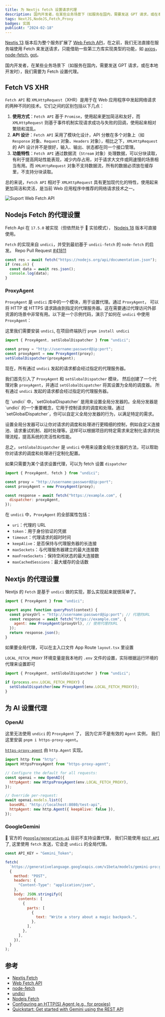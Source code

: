 ```yaml
---
title: 为 Nextjs fetch 设置请求代理
description: 国内开发者，在某些业务场景下（如服务在国内，需要发送 GPT 请求，或在本地开发时），我们需要为 Fetch 设置代理。
tags: NextJS,NodeJS,Fetch,Proxy
badges: 实践
publicAt: "2024-02-18"
---
```


[Nextjs 13](https://nextjs.org/docs/app/api-reference/functions/fetch) 版本后为整个服务扩展了 [Web Fetch API](https://developer.mozilla.org/zh-CN/docs/Web/API/Fetch_API)，在之前，我们无法直接在服务端使用 Fetch 来发送请求，只能借助一些第三方库实现类型的功能，如 [axios](https://github.com/axios/axios)，[node-fetch](https://github.com/node-fetch/node-fetch), [got](https://github.com/sindresorhus/got)。

国内开发者，在某些业务场景下（如服务在国内，需要发送 GPT 请求，或在本地开发时），我们需要为 Fetch 设置代理。

## Fetch VS XHR

`Fetch API` 和 `XMLHttpRequest`（XHR）是用于在 Web 应用程序中发起网络请求的两种不同的技术。它们之间的区别包括以下几点：

1. **使用方式**：`Fetch API` 基于 `Promise`，使用起来更加简洁和友好，而 `XMLHttpRequest` 则基于事件机制实现请求成功与失败的回调，使用起来相对繁琐和混乱。
2. **API 设计**：`Fetch API` 采用了模块化设计，API 分散在多个对象上（如 `Response` 对象、`Request` 对象、`Headers` 对象），相比之下，`XMLHttpRequest` 的 API 设计并不是很好，输入、输出、状态都在同一个接口管理。
3. **功能特性**：`Fetch API` 通过数据流（`Stream` 对象）处理数据，可以分块读取，有利于提高网站性能表现，减少内存占用，对于请求大文件或网速慢的场景相当有用。而 `XMLHttpRequest` 对象不支持数据流，所有的数据必须放在缓存里，不支持分块读取。

总的来说，`Fetch API` 相对于 `XMLHttpRequest` 具有更加现代化的特性，使用起来更加简洁和灵活，是当前 Web 应用程序中推荐的网络请求技术之一。

![Suport Web Fetch API](/static/images/set-nextjs-fetch-proxy-agent/support-web-fetch-api.png)

## Nodejs Fetch 的代理设置

Fetch Api 在 `17.5.0` 被实现（但依然处于 🧪 实验模式）， [Nodejs 18](https://nodejs.org/en/blog/announcements/v18-release-announce#new-globally-available-browser-compatible-apis) 版本可直接使用。

`Fetch` 的实现来自 `undici`，并受到最初基于 `undici-fetch` 的 `node-fetch` 的启发。 Repo Pull Request [#41811](https://github.com/nodejs/node/pull/41811)

```js
const res = await fetch("https://nodejs.org/api/documentation.json");
if (res.ok) {
  const data = await res.json();
  console.log(data);
}
```

### ProxyAgent

`ProxyAgent` 是 `undici` 库中的一个模块，用于设置代理。通过 `ProxyAgent`， 可以将 HTTP 或 HTTPS 请求路由到指定的代理服务器。这在需要通过代理访问外部资源的场景中非常有用。以下是一个示例代码，演示了如何在 `undici` 中使用 `ProxyAgent`：

这里我们需要安装 `undici`, 在项目终端执行 `pnpm install undici`

```js
import { ProxyAgent, setGlobalDispatcher } from "undici";

const proxy = "http://username:password@ip:port";
const proxyAgent = new ProxyAgent(proxy);
setGlobalDispatcher(proxyAgent);
```

现在，所有通过 `undici` 发起的请求都会经过指定的代理服务器。

我们首先引入了 `ProxyAgent` 和 `setGlobalDispatcher` 模块， 然后创建了一个代理对象 `proxyAgent`，并通过 `setGlobalDispatcher` 将其设置为全局的调度器。 所有通过 `undici` 发起的请求都会经过指定的代理服务器。

<FAQBox title="setGlobalDispatcher 是什么？">
在 `undici` 中，`setGlobalDispatcher` 是用来设置全局分发器的。全局分发器是 `undici` 的一个重要概念，它用于控制请求的调度和处理。通过 `setGlobalDispatcher`，你可以自定义全局分发器的行为，以满足特定的需求。

设置全局分发器可以让你对请求的调度和处理进行更精细的控制，例如自定义连接池、请求重试机制、超时处理等。这样可以根据项目的特定需求来定制化请求的处理流程，提高系统的灵活性和性能。

总之，`setGlobalDispatcher` 是 `undici` 中用来设置全局分发器的方法，可以帮助你对请求的调度和处理进行定制化配置。

如果只需要为某个请求设置代理，可以为 fetch 设置 `dispatcher`

</FAQBox>

```js
import { ProxyAgent, fetch } from "undici";

const proxy = "http://username:password@ip:port";
const proxyAgent = new ProxyAgent(proxy);

const response = await fetch("https://example.com", {
  dispatcher: proxyAgent,
});
```

在 `undici` 中，`ProxyAgent` 的全部属性包括：

- `uri`：代理的 URL
- `token`：用于身份验证的凭据
- `timeout`：代理请求的超时时间
- `keepAlive`：是否保持与代理服务器的长连接
- `maxSockets`：与代理服务器建立的最大连接数
- `maxFreeSockets`：保持空闲状态的最大连接数
- `maxCachedSessions`：最大缓存的会话数

## Nextjs 的代理设置

Nextjs 的 `Fetch` 是基于 `undici` 做的实现，那么实现起来就很简单了。

```js
import { ProxyAgent } from "undici";

export async function queryPost(context) {
  const proxyUrl = "http://username:password@ip:port"; // 代理的URL
  const response = await fetch("https://example.com", {
    agent: new ProxyAgent(proxyUrl), // 使用代理的URL
  });
  return response.json();
}
```

如果要全局代理，可以在主入口文件 App Route `layout.tsx` 里设置

`LOCAL_FETCH_PROXY` 环境变量是我本地的 `.env` 文件的设置，实际根据运行环境的代理来设置即可

```js
import { ProxyAgent, setGlobalDispatcher } from "undici";

if (process.env.LOCAL_FETCH_PROXY) {
  setGlobalDispatcher(new ProxyAgent(env.LOCAL_FETCH_PROXY));
}
```

## 为 AI 设置代理

### OpenAI

这里无法使用 `undici` 的 `ProxyAgent` 了， 因为它并不是有效的 `Agent` 实例， 我们这里安装 `pnpm i https-proxy-agent`。

[`https-proxy-agent`](https://github.com/TooTallNate/proxy-agents) 由 `http.Agent` 实现。

```js
import http from "http";
import HttpsProxyAgent from "https-proxy-agent";

// Configure the default for all requests:
const openai = new OpenAI({
  httpAgent: new HttpsProxyAgent(env.LOCAL_FETCH_PROXY),
});

// Override per-request:
await openai.models.list({
  baseURL: "http://localhost:8080/test-api",
  httpAgent: new http.Agent({ keepAlive: false }),
});
```

### GoogleGemini

🫥 官方的 [`@google/generative-ai`](https://ai.google.dev/tutorials/node_quickstart?hl=zh-cn) 目前不支持设置代理， 我们只能使用 [`REST API`](https://ai.google.dev/tutorials/rest_quickstart) 了, 这里使用 `fetch` 发送，它会走 `undici` 的全局代理。

```js
const API_KEY = "Gemini_Token";

fetch(
  `https://generativelanguage.googleapis.com/v1beta/models/gemini-pro:generateContent?key=${API_KEY}`,
  {
    method: "POST",
    headers: {
      "Content-Type": "application/json",
    },
    body: JSON.stringify({
      contents: [
        {
          parts: [
            {
              text: "Write a story about a magic backpack.",
            },
          ],
        },
      ],
    }),
  }
);
```

## 参考

- [Nextjs Fetch](https://nextjs.org/docs/app/api-reference/functions/fetch)
- [Web Fetch API](https://developer.mozilla.org/zh-CN/docs/Web/API/Fetch_API)
- [node-fetch](https://github.com/node-fetch/node-fetch)
- [undici](https://github.com/nodejs/undici)
- [Nodejs Fetch](https://nodejs.org/dist/latest-v18.x/docs/api/globals.html)
- [Configuring an HTTP(S) Agent (e.g., for proxies)](https://github.com/openai/openai-node#configuring-an-https-agent-eg-for-proxies)
- [Quickstart: Get started with Gemini using the REST API](https://ai.google.dev/tutorials/rest_quickstart)
